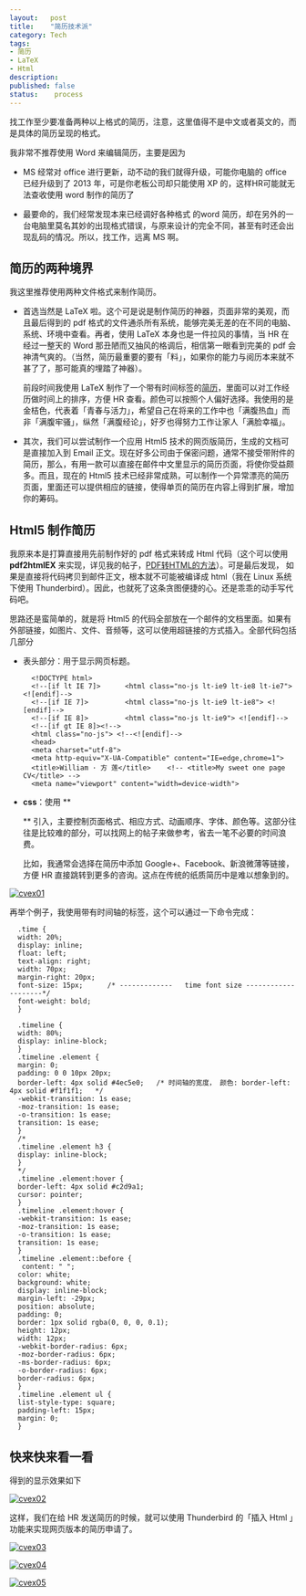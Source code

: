 ```yaml
---
layout:   post
title:    "简历技术派"
category: Tech 
tags:     
- 简历
- LaTeX
- Html
description: 
published: false
status:    process
---
```


找工作至少要准备两种以上格式的简历，注意，这里值得不是中文或者英文的，而是具体的简历呈现的格式。

我非常不推荐使用 Word 来编辑简历，主要是因为

- MS 经常对 office 进行更新，动不动的我们就得升级，可能你电脑的 office 已经升级到了 2013 年，可是你老板公司却只能使用 XP 的，这样HR可能就无法查收使用 word 制作的简历了

- 最要命的，我们经常发现本来已经调好各种格式 的word 简历，却在另外的一台电脑里莫名其妙的出现格式错误，与原来设计的完全不同，甚至有时还会出现乱码的情况。所以，找工作，远离 MS 啊。

## 简历的两种境界

我这里推荐使用两种文件格式来制作简历。

<!-- more -->

- 首选当然是 LaTeX 啦。这个可是说是制作简历的神器，页面非常的美观，而且最后得到的 pdf 格式的文件通杀所有系统，能够完美无差的在不同的电脑、系统、环境中查看。再者，使用 LaTeX 本身也是一件拉风的事情，当 HR 在经过一整天的 Word 那丑陋而又抽风的格调后，相信第一眼看到完美的 pdf 会神清气爽的。（当然，简历最重要的要有「料」，如果你的能力与阅历本来就不甚了了，那可能真的埋踏了神器）。
    
  前段时间我使用 LaTeX 制作了一个带有时间标签的[简历](http://williamlfang.qiniudn.com/cv/william_cn.pdf)，里面可以对工作经历做时间上的排序，方便 HR 查看。颜色可以按照个人偏好选择。我使用的是金桔色，代表着「青春与活力」，希望自己在将来的工作中也「满腹热血」而非「满腹牢骚」，纵然「满腹经论」，好歹也得努力工作让家人「满脸幸福」。

- 其次，我们可以尝试制作一个应用 Html5 技术的网页版简历，生成的文档可是直接加入到 Email 正文。现在好多公司由于保密问题，通常不接受带附件的简历，那么，有用一款可以直接在邮件中文里显示的简历页面，将使你受益颇多。而且，现在的 Html5 技术已经非常成熟，可以制作一个异常漂亮的简历页面，里面还可以提供相应的链接，使得单页的简历在内容上得到扩展，增加你的筹码。

## Html5 制作简历

我原来本是打算直接用先前制作好的 pdf 格式来转成 Html 代码（这个可以使用 **pdf2htmlEX** 来实现，详见我的帖子，[PDF转HTML的方法](http://williamlfang.github.io/cn/2014/03/30/pdf-zhuan-html-de-fang-fa/)）。可是最后发现， 如果是直接将代码拷贝到邮件正文，根本就不可能被编译成 html（我在 Linux 系统下使用 Thunderbird）。因此，也就死了这条贪图便捷的心。还是乖乖的动手写代码吧。
  
思路还是蛮简单的，就是将 Html5 的代码全部放在一个邮件的文档里面。如果有外部链接，如图片、文件、音频等，这可以使用超链接的方式插入。全部代码包括几部分

- 表头部分：用于显示网页标题。

        <!DOCTYPE html>
        <!--[if lt IE 7]>      <html class="no-js lt-ie9 lt-ie8 lt-ie7"> <![endif]-->
        <!--[if IE 7]>         <html class="no-js lt-ie9 lt-ie8"> <![endif]-->
        <!--[if IE 8]>         <html class="no-js lt-ie9"> <![endif]-->
        <!--[if gt IE 8]><!--> 
        <html class="no-js"> <!--<![endif]-->
        <head>
        <meta charset="utf-8">
        <meta http-equiv="X-UA-Compatible" content="IE=edge,chrome=1">
        <title>William · 方 莲</title>  	<!-- <title>My sweet one page CV</title> -->
        <meta name="viewport" content="width=device-width">

- **css**：使用 **<style type="text/css"> </style>** 引入，主要控制页面格式、相应方式、动画顺序、字体、颜色等。这部分往往是比较难的部分，可以找网上的帖子来做参考，省去一笔不必要的时间浪费。

  比如，我通常会选择在简历中添加 Google+、Facebook、新浪微薄等链接，方便 HR 直接跳转到更多的咨询。这点在传统的纸质简历中是难以想象到的。
  
[![cvex01](/cn/assets/images/r-figures/2014-03-31-jian-li-ji-shu-pai/cvex01.png)](/cn/assets/images/r-figures/2014-03-31-jian-li-ji-shu-pai/cvex01.png)
  
  再举个例子，我使用带有时间轴的标签，这个可以通过一下命令完成：
  
      .time {
      width: 20%;
      display: inline;
      float: left;
      text-align: right;
      width: 70px;
      margin-right: 20px;
      font-size: 15px;      /* -------------   time font size --------------------*/
      font-weight: bold;
      }
      
      .timeline {
      width: 80%;
      display: inline-block;
      }
      .timeline .element {
      margin: 0;
      padding: 0 0 10px 20px;
      border-left: 4px solid #4ec5e0;   /* 时间轴的宽度， 颜色: border-left: 4px solid #f1f1f1;   */
      -webkit-transition: 1s ease;
      -moz-transition: 1s ease;
      -o-transition: 1s ease;
      transition: 1s ease;
      }
      /*
      .timeline .element h3 {
      display: inline-block;
      }
      */
      .timeline .element:hover {
      border-left: 4px solid #c2d9a1;
      cursor: pointer;
      }
      .timeline .element:hover {
      -webkit-transition: 1s ease;
      -moz-transition: 1s ease;
      -o-transition: 1s ease;
      transition: 1s ease;
      }
      .timeline .element::before {
       content: " ";
      color: white;
      background: white;
      display: inline-block;
      margin-left: -29px;
      position: absolute;
      padding: 0;
      border: 1px solid rgba(0, 0, 0, 0.1);
      height: 12px;
      width: 12px;
      -webkit-border-radius: 6px;
      -moz-border-radius: 6px;
      -ms-border-radius: 6px;
      -o-border-radius: 6px;
      border-radius: 6px;
      }
      .timeline .element ul {
      list-style-type: square;
      padding-left: 15px;
      margin: 0;
      }

## 快来快来看一看

  得到的显示效果如下
  
[![cvex02](/cn/assets/images/r-figures/2014-03-31-jian-li-ji-shu-pai/cvex02.png)](/cn/assets/images/r-figures/2014-03-31-jian-li-ji-shu-pai/cvex02.png)
  
  这样，我们在给 HR 发送简历的时候，就可以使用 Thunderbird 的「插入 Html 」功能来实现网页版本的简历申请了。
  
[![cvex03](/cn/assets/images/r-figures/2014-03-31-jian-li-ji-shu-pai/cvex03.png)](/cn/assets/images/r-figures/2014-03-31-jian-li-ji-shu-pai/cvex03.png)
    
[![cvex04](/cn/assets/images/r-figures/2014-03-31-jian-li-ji-shu-pai/cvex04.png)](/cn/assets/images/r-figures/2014-03-31-jian-li-ji-shu-pai/cvex04.png)
  
[![cvex05](/cn/assets/images/r-figures/2014-03-31-jian-li-ji-shu-pai/cvex05.png)](/cn/assets/images/r-figures/2014-03-31-jian-li-ji-shu-pai/cvex05.png)

  
  
  
